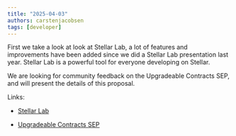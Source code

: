 ```yaml
---
title: "2025-04-03"
authors: carstenjacobsen
tags: [developer]
---
```



<YouTube ID="ea2fTBiLvoM" />

First we take a look at look at Stellar Lab, a lot of features and improvements have been added since we did a Stellar Lab presentation last year. Stellar Lab is a powerful tool for everyone developing on Stellar.

We are looking for community feedback on the Upgradeable Contracts SEP, and will present the details of this proposal.

Links:

- [Stellar Lab](https://lab.stellar.org)

- [Upgradeable Contracts SEP](https://github.com/stellar/stellar-protocol/pull/1671)
